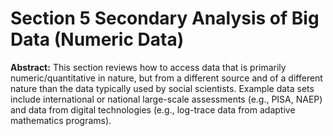 # Section 5 **Secondary Analysis of Big Data (Numeric Data)**

**Abstract:** This section reviews how to access data that is primarily numeric/quantitative in nature, but from a different source and of a different nature than the data typically used by social scientists. Example data sets include international or national large-scale assessments (e.g., PISA, NAEP) and data from digital technologies (e.g., log-trace data from adaptive mathematics programs). 
